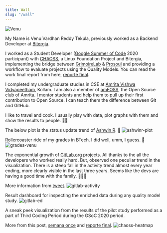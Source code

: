 ```yaml
---
title: Wall
slug: "/wall"
---
```


![Venu](./pic.jpg)

My Name is Venu Vardhan Reddy Tekula, previously worked as a Backend Developer at [Bitergia](https://bitergia.com/).

I worked as a Student Developer ([Google Summer of Code](https://summerofcode.withgoogle.com/) 2020 participant) with 
[CHAOSS](https://chaoss.community/), a Linux Foundation Project and Bitergia, implementing the bridge between [GrimoireLab](https://github.com/chaoss/grimoirelab) & 
[Prosoul](https://github.com/Bitergia/prosoul) and providing a workflow to evaluate projects using the Quality Models. You can read the work final report from here, 
[reporte final](https://vchrombie.github.io/blog/gsoc-final-report/).

I completed my undergraduate studies in CSE at 
[Amrita Vishwa Vidyapeetham](https://www.amrita.edu/), Kollam. I am also a member of 
[amFOSS](https://amfoss.in/), the Open Source club of Amrita. I mentor students and help them to pull up their first contribution to Open Source. I can teach them the difference between Git and GitHub.

I like to travel and cook. I usually play with data, plot graphs with them and show the results to people. 🕵️‍♂️

The below plot is the status update trend of [Ashwin R](https://ashwinkey04.github.io/). 🧐
![ashwinr-plot](./ashwinr-plot.jpg)

Rollercoaster ride of my grades in BTech. I did well, umm, I guess. 🎢
![grades-venu](./grades-venu.png)

The exponential growth of [GitLab.org](https://gitlab.com/gitlab-org/) projects. All thanks to the all the developers who worked really hard. But, observed one peculiar trend in the visualization. There is a steep fall in the activity trend almost every year ending, more clearly visible in the last three years.
Seems like the devs are having a good time with the family. 🎄🎅🎁

More information from [tweet](https://twitter.com/vchrombie/status/1290775534922690560).
![gitlab-activity](./gitlab-activity.png)

Result dashboard for inspecting the enriched data during any quality model study.
![gitlab-ed](./gitlab-ed.png)

A sneak peek visualization from the results of the pilot study performed as a part of Third Coding Period during the GSoC 2020 period.

More from this post, [semana once](https://github.com/vchrombie/gsoc/tree/master/work/week-11#semana-once) and [reporte final](https://vchrombie.github.io/blog/gsoc-final-report).
![chaoss-heatmap](./chaoss-heatmap.png)

